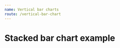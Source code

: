 ```yaml
---
name: Vertical bar charts
route: /vertical-bar-chart
---
```



# Stacked bar chart example
<Playground>
    <VerticalBarChart
        yComplement='%'
        xType='category'
        yType='value'
        color={ 'green' }
        tooltip={ { label: 'Equipamento', result: 'Disponibilidade' } }
        data={ [{ label: 'equip01', result: 50 }] } 
    />
</Playground>
